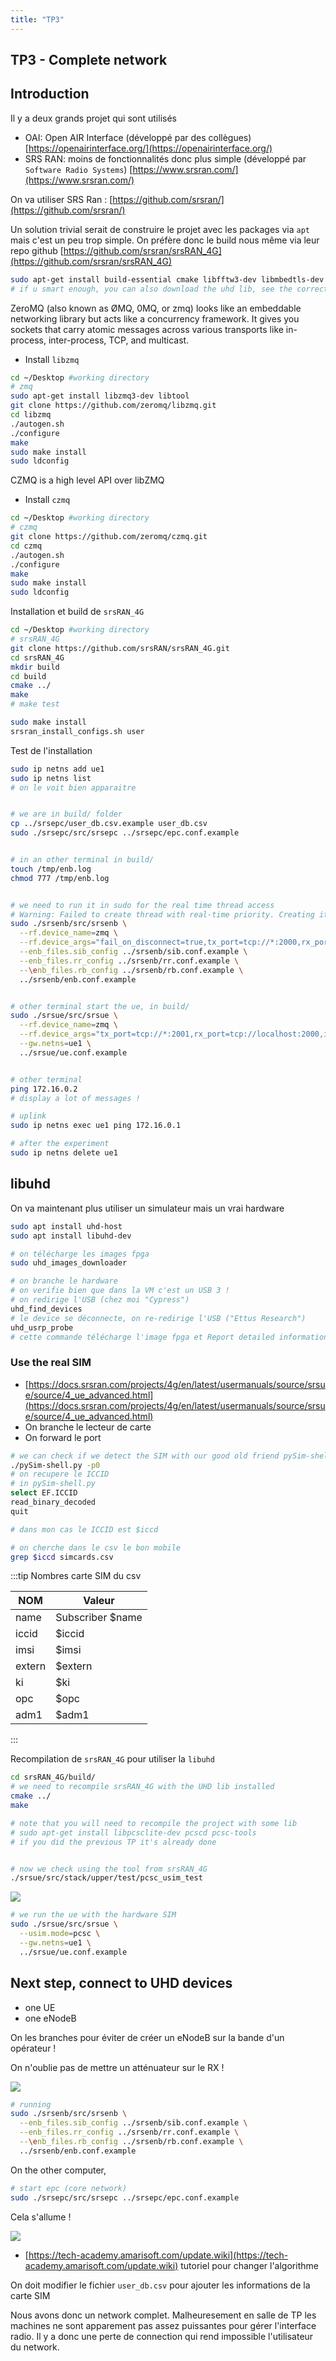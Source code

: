 ```yaml
---
title: "TP3"
---
```


## TP3 - Complete network

## Introduction

Il y a deux grands projet qui sont utilisés

- OAI: Open AIR Interface (développé par des collègues) [https://openairinterface.org/](https://openairinterface.org/)
- SRS RAN: moins de fonctionnalités donc plus simple (développé par `Software Radio Systems`) [https://www.srsran.com/](https://www.srsran.com/)

On va utiliser SRS Ran : [https://github.com/srsran/](https://github.com/srsran/)

Un solution trivial serait de construire le projet avec les packages via `apt` mais c'est un peu trop simple. On préfère donc le build nous même via leur repo github [https://github.com/srsran/srsRAN_4G](https://github.com/srsran/srsRAN_4G)

```sh
sudo apt-get install build-essential cmake libfftw3-dev libmbedtls-dev libboost-program-options-dev libconfig++-dev libsctp-dev
# if u smart enough, you can also download the uhd lib, see the correct chapters
```

ZeroMQ (also known as ØMQ, 0MQ, or zmq) looks like an embeddable networking library but acts like a concurrency framework. It gives you sockets that carry atomic messages across various transports like in-process, inter-process, TCP, and multicast.

- Install `libzmq`

```bash
cd ~/Desktop #working directory
# zmq
sudo apt-get install libzmq3-dev libtool
git clone https://github.com/zeromq/libzmq.git
cd libzmq
./autogen.sh
./configure
make
sudo make install
sudo ldconfig
```

CZMQ is a high level API over libZMQ

- Install `czmq`

```bash
cd ~/Desktop #working directory
# czmq
git clone https://github.com/zeromq/czmq.git
cd czmq
./autogen.sh
./configure
make
sudo make install
sudo ldconfig
```

Installation et build de `srsRAN_4G`

```sh
cd ~/Desktop #working directory
# srsRAN_4G
git clone https://github.com/srsRAN/srsRAN_4G.git
cd srsRAN_4G
mkdir build
cd build
cmake ../
make
# make test

sudo make install
srsran_install_configs.sh user
```

Test de l'installation

```sh
sudo ip netns add ue1
sudo ip netns list
# on le voit bien apparaitre


# we are in build/ folder
cp ../srsepc/user_db.csv.example user_db.csv
sudo ./srsepc/src/srsepc ../srsepc/epc.conf.example


# in an other terminal in build/
touch /tmp/enb.log
chmod 777 /tmp/enb.log


# we need to run it in sudo for the real time thread access
# Warning: Failed to create thread with real-time priority. Creating it with normal priority: Operation not permitted
sudo ./srsenb/src/srsenb \
  --rf.device_name=zmq \
  --rf.device_args="fail_on_disconnect=true,tx_port=tcp://*:2000,rx_port=tcp://localhost:2001,id=enb,base_srate=23.04e6" \
  --enb_files.sib_config ../srsenb/sib.conf.example \
  --enb_files.rr_config ../srsenb/rr.conf.example \
  --\enb_files.rb_config ../srsenb/rb.conf.example \
  ../srsenb/enb.conf.example


# other terminal start the ue, in build/
sudo ./srsue/src/srsue \
  --rf.device_name=zmq \
  --rf.device_args="tx_port=tcp://*:2001,rx_port=tcp://localhost:2000,id=ue,base_srate=23.04e6" \
  --gw.netns=ue1 \
  ../srsue/ue.conf.example


# other terminal
ping 172.16.0.2
# display a lot of messages !

# uplink
sudo ip netns exec ue1 ping 172.16.0.1

# after the experiment
sudo ip netns delete ue1
```

## libuhd

On va maintenant plus utiliser un simulateur mais un vrai hardware

```bash
sudo apt install uhd-host
sudo apt install libuhd-dev

# on télécharge les images fpga
sudo uhd_images_downloader

# on branche le hardware
# on verifie bien que dans la VM c'est un USB 3 !
# on redirige l'USB (chez moi "Cypress")
uhd_find_devices
# le device se déconnecte, on re-redirige l'USB ("Ettus Research")
uhd_usrp_probe
# cette commande télécharge l'image fpga et Report detailed information
```

### Use the real SIM

- [https://docs.srsran.com/projects/4g/en/latest/usermanuals/source/srsue/source/4_ue_advanced.html](https://docs.srsran.com/projects/4g/en/latest/usermanuals/source/srsue/source/4_ue_advanced.html)
- On branche le lecteur de carte
- On forward le port

```sh
# we can check if we detect the SIM with our good old friend pySim-shell.py
./pySim-shell.py -p0
# on recupere le ICCID
# in pySim-shell.py
select EF.ICCID
read_binary_decoded
quit

# dans mon cas le ICCID est $iccd

# on cherche dans le csv le bon mobile
grep $iccd simcards.csv
```


:::tip Nombres carte SIM du csv

| NOM    | Valeur           |
| ------ | ---------------- |
| name   | Subscriber $name |
| iccid  | $iccid           |
| imsi   | $imsi            |
| extern | $extern          |
| ki     | $ki              |
| opc    | $opc             |
| adm1   | $adm1            |

:::

Recompilation de `srsRAN_4G` pour utiliser la `libuhd`

```sh
cd srsRAN_4G/build/
# we need to recompile srsRAN_4G with the UHD lib installed
cmake ../
make
```

```bash
# note that you will need to recompile the project with some lib
# sudo apt-get install libpcsclite-dev pcscd pcsc-tools
# if you did the previous TP it's already done


# now we check using the tool from srsRAN_4G
./srsue/src/stack/upper/test/pcsc_usim_test
```

![](./imgs/upload_4f9a1da320f300061d2ca39e54864772.png)


```bash
# we run the ue with the hardware SIM
sudo ./srsue/src/srsue \
  --usim.mode=pcsc \
  --gw.netns=ue1 \
  ../srsue/ue.conf.example
```


## Next step, connect to UHD devices

- one UE
- one eNodeB

On les branches pour éviter de créer un eNodeB sur la bande d'un opérateur !

On n'oublie pas de mettre un atténuateur sur le RX !

![](./imgs/upload_e0e6bc0ffa2f29892c19d5f9cd72e01f.png)


```bash
# running
sudo ./srsenb/src/srsenb \
  --enb_files.sib_config ../srsenb/sib.conf.example \
  --enb_files.rr_config ../srsenb/rr.conf.example \
  --\enb_files.rb_config ../srsenb/rb.conf.example \
  ../srsenb/enb.conf.example
```

On the other computer,

```bash
# start epc (core network)
sudo ./srsepc/src/srsepc ../srsepc/epc.conf.example
```

Cela s'allume !

![](./imgs/upload_fa0b8bd3c06963874f0b21f5cea16d3c.png)


- [https://tech-academy.amarisoft.com/update.wiki](https://tech-academy.amarisoft.com/update.wiki) tutoriel pour changer l'algorithme

On doit modifier le fichier `user_db.csv` pour ajouter les informations de la carte SIM

Nous avons donc un network complet. Malheuresement en salle de TP les machines ne sont apparement pas assez puissantes pour gérer l'interface radio. Il y a donc une perte de connection qui rend impossible l'utilisateur du network.